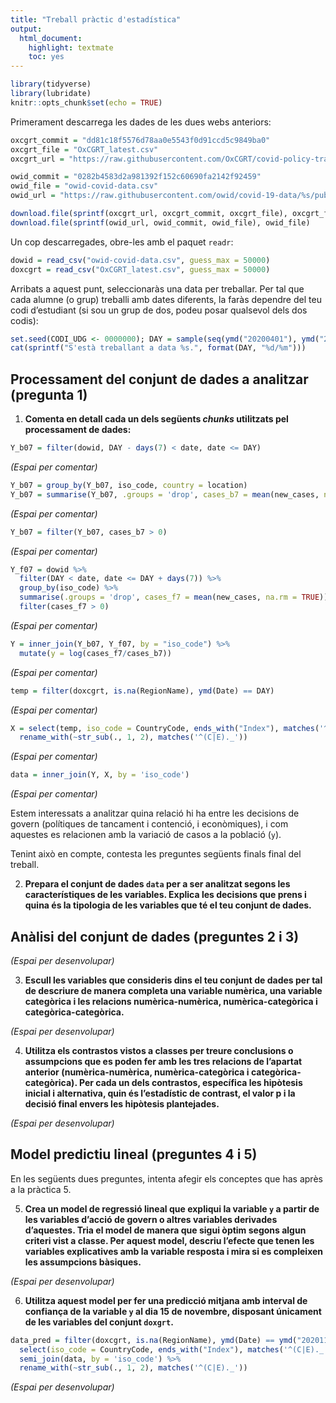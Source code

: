 ```yaml
---
title: "Treball pràctic d'estadística"
output:
  html_document: 
    highlight: textmate
    toc: yes
---
```


```r
library(tidyverse)
library(lubridate)
knitr::opts_chunk$set(echo = TRUE)
```

Primerament descarrega les dades de les dues webs anteriors:

```r
oxcgrt_commit = "dd81c18f5576d78aa0e5543f0d91ccd5c9849ba0"
oxcgrt_file = "OxCGRT_latest.csv"
oxcgrt_url = "https://raw.githubusercontent.com/OxCGRT/covid-policy-tracker/%s/data/%s"

owid_commit = "0282b4583d2a981392f152c60690fa2142f92459"
owid_file = "owid-covid-data.csv"
owid_url = "https://raw.githubusercontent.com/owid/covid-19-data/%s/public/data/%s"

download.file(sprintf(oxcgrt_url, oxcgrt_commit, oxcgrt_file), oxcgrt_file)
download.file(sprintf(owid_url, owid_commit, owid_file), owid_file)
```

Un cop descarregades, obre-les amb el paquet `readr`:

```r
dowid = read_csv("owid-covid-data.csv", guess_max = 50000)
doxcgrt = read_csv("OxCGRT_latest.csv", guess_max = 50000)
```

Arribats a aquest punt, seleccionaràs una data per treballar. Per tal que cada alumne (o grup) treballi amb dates diferents, la faràs dependre del teu codi d'estudiant (si sou un grup de dos, podeu posar qualsevol dels dos codis):

```r
set.seed(CODI_UDG <- 0000000); DAY = sample(seq(ymd("20200401"), ymd("20201101"), 1), 1)
cat(sprintf("S'està treballant a data %s.", format(DAY, "%d/%m")))
```

## Processament del conjunt de dades a analitzar (pregunta 1)

1. **Comenta en detall cada un dels següents *chunks* utilitzats pel processament de dades:**

```r
Y_b07 = filter(dowid, DAY - days(7) < date, date <= DAY)
```

*(Espai per comentar)*

```r
Y_b07 = group_by(Y_b07, iso_code, country = location)
Y_b07 = summarise(Y_b07, .groups = 'drop', cases_b7 = mean(new_cases, na.rm = TRUE))
```

*(Espai per comentar)*

```r
Y_b07 = filter(Y_b07, cases_b7 > 0)
```

*(Espai per comentar)*

```r
Y_f07 = dowid %>%
  filter(DAY < date, date <= DAY + days(7)) %>%
  group_by(iso_code) %>%
  summarise(.groups = 'drop', cases_f7 = mean(new_cases, na.rm = TRUE)) %>%
  filter(cases_f7 > 0)
```

*(Espai per comentar)*

```r
Y = inner_join(Y_b07, Y_f07, by = "iso_code") %>%
  mutate(y = log(cases_f7/cases_b7))
```

*(Espai per comentar)*

```r
temp = filter(doxcgrt, is.na(RegionName), ymd(Date) == DAY)
```

*(Espai per comentar)*

```r
X = select(temp, iso_code = CountryCode, ends_with("Index"), matches('^(C|E)._'), -ends_with('_Flag')) %>%
  rename_with(~str_sub(., 1, 2), matches('^(C|E)._'))
```

*(Espai per comentar)*

```r
data = inner_join(Y, X, by = 'iso_code')
```

*(Espai per comentar)*

Estem interessats a analitzar quina relació hi ha entre les decisions de govern (polítiques de tancament i contenció, i econòmiques), i com aquestes es relacionen amb la variació de casos a la població (`y`).

Tenint això en compte, contesta les preguntes següents finals final del treball.

2. **Prepara el conjunt de dades `data` per a ser analitzat segons les característiques de les variables. Explica les decisions que prens i quina és la tipologia de les variables que té el teu conjunt de dades.**

## Anàlisi del conjunt de dades (preguntes 2 i 3)

*(Espai per desenvolupar)*

3. **Escull les variables que consideris dins el teu conjunt de dades per tal de descriure de manera completa una variable numèrica, una variable categòrica i les relacions numèrica-numèrica, numèrica-categòrica i categòrica-categòrica.**

*(Espai per desenvolupar)*

4. **Utilitza els contrastos vistos a classes per treure conclusions o assumpcions que es poden fer amb les tres relacions de l'apartat anterior (numèrica-numèrica, numèrica-categòrica i categòrica-categòrica). Per cada un dels contrastos, específica les hipòtesis inicial i alternativa, quin és l'estadístic de contrast, el valor p i la decisió final envers les hipòtesis plantejades.**

*(Espai per desenvolupar)*

## Model predictiu lineal (preguntes 4 i 5)

En les següents dues preguntes, intenta afegir els conceptes que has après a la pràctica 5.

5. **Crea un model de regressió lineal que expliqui la variable `y` a partir de les variables d'acció de govern o altres variables derivades d'aquestes. Tria el model de manera que sigui òptim segons algun criteri vist a classe. Per aquest model, descriu l'efecte que tenen les variables explicatives amb la variable resposta i mira si es compleixen les assumpcions bàsiques.**

*(Espai per desenvolupar)*

6. **Utilitza aquest model per fer una predicció mitjana amb interval de confiança de la variable `y` al dia 15 de novembre, disposant únicament de les variables del conjunt `doxgrt`.**

```r
data_pred = filter(doxcgrt, is.na(RegionName), ymd(Date) == ymd("20201115")) %>%
  select(iso_code = CountryCode, ends_with("Index"), matches('^(C|E)._'), -ends_with('_Flag')) %>%
  semi_join(data, by = 'iso_code') %>%
  rename_with(~str_sub(., 1, 2), matches('^(C|E)._'))
```

*(Espai per desenvolupar)*
